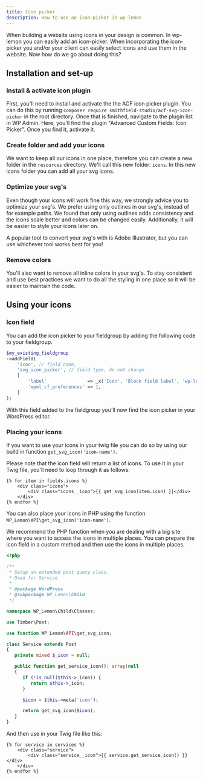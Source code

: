 ```yaml
---
title: Icon picker
description: How to use an icon-picker in wp-lemon
---
```


When building a website using icons in your design is common. In wp-lemon you can easily add an icon-picker. 
When incorporating the icon-picker you and/or your client can easily select icons and use them in the website. 
Now how do we go about doing this?

## Installation and set-up
### Install & activate icon plugin
First, you'll need to install and activate the the ACF icon picker plugin.
You can do this by running `composer require smithfield-studio/acf-svg-icon-picker` in the root directory.
Once that is finished, navigate to the plugin list in WP Admin. Here, you'll find the plugin "Advanced Custom Fields: Icon Picker". 
Once you find it, activate it.

### Create folder and add your icons
We want to keep all our icons in one place, therefore you can create a new folder in the `resources` directory. 
We'll call this new folder: `icons`.
In this new icons folder you can add all your svg icons.

### Optimize your svg's
Even though your icons will work fine this way, we strongly advice you to optimize your svg's. 
We prefer using only outlines in our svg's, instead of for example paths. 
We found that only using outlines adds consistency and the icons scale better and colors can be changed easily.
Additionally, it will be easier to style your icons later on. 

A popular tool to convert your svg's with is Adobe Illustrator, but you can use whichever tool works best for you!

### Remove colors
You'll also want to remove all inline colors in your svg's. To stay consistent and use best practices we 
want to do all the styling in one place so it will be easier to maintain the code.

## Using your icons 
### Icon field
You can add the icon picker to your fieldgroup by adding the following code to your fieldgroup.

``` php
$my_existing_fieldgroup
->addField(
	'icon', // field name,
	'svg_icon_picker', // field type, do not change
	[
		'label'               => _x('Icon', 'Block field label', 'wp-lemon-child'),
		'wpml_cf_preferences' => 1,
	]
);

```

With this field added to the fieldgroup you'll now find the icon picker in your WordPress editor.

### Placing your icons 
If you want to use your icons in your twig file you can do so by using our build in function `get_svg_icon('icon-name')`.

Please note that the icon field will return a list of icons. 
To use it in your Twig file, you'll need to loop through it as follows:

```twig
{% for item in fields.icons %}
	<div class="icons">
		<div class="icons__icon">{{ get_svg_icon(item.icon) }}</div>
	</div>
{% endfor %}
```

You can also place your icons in PHP using the function `WP_Lemon\API\get_svg_icon('icon-name')`.

We recommend the PHP function when you are dealing with a big site where you want to access the icons in multiple places.
You can prepare the icon field in a custom method and then use the icons in multiple places.

```php
<?php

/**
 * Setup an extended post query class.
 * Used for Service
 *
 * @package WordPress
 * @subpackage WP_Lemon\Child
 */

namespace WP_Lemon\Child\Classes;

use Timber\Post;

use function WP_Lemon\API\get_svg_icon;

class Service extends Post
{
   private mixed $_icon = null;

   public function get_service_icon(): array|null
   {
      if (!is_null($this->_icon)) {
         return $this->_icon;
      }

      $icon = $this->meta('icon');

      return get_svg_icon($icon);
   }
}
```
And then use in your Twig file like this:

```twig
{% for service in services %}
	<div class="service">
		<div class="service__icon">{{ service.get_service_icon() }}</div>
	</div>
{% endfor %}
```


